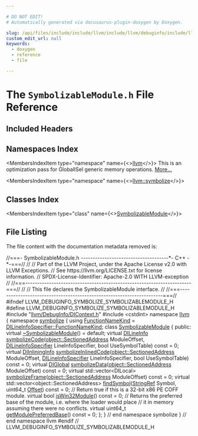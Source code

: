 ```yaml
---

# DO NOT EDIT!
# Automatically generated via docusaurus-plugin-doxygen by Doxygen.

slug: /api/files/include/include/llvm/include/llvm/debuginfo/include/llvm/debuginfo/symbolize/symbolizablemodule-h
custom_edit_url: null
keywords:
  - doxygen
  - reference
  - file

---
```





# The `SymbolizableModule.h` File Reference

<DoxygenPage pluginConfig={pluginConfig}>



## Included Headers

<IncludesList>
<IncludesListItem
  filePath="llvm/DebugInfo/DIContext.h"
  permalink="/docs/api/files/include/include/llvm/include/llvm/debuginfo/dicontext-h"
  isLocal="true" />
<IncludesListItem
  filePath="cstdint"
  permalink=""
  isLocal="false" />
</IncludesList>

## Namespaces Index

<MembersIndex>

<MembersIndexItem
  type="namespace"
  name={<><a href="/docs/api/namespaces/llvm">llvm</a></>}>
This is an optimization pass for GlobalISel generic memory operations. <a href="/docs/api/namespaces/llvm/#details">More...</a>
</MembersIndexItem>

<MembersIndexItem
  type="namespace"
  name={<><a href="/docs/api/namespaces/llvm/symbolize">llvm::symbolize</a></>}>
</MembersIndexItem>

</MembersIndex>

## Classes Index

<MembersIndex>

<MembersIndexItem
  type="class"
  name={<><a href="/docs/api/classes/llvm/symbolize/symbolizablemodule">SymbolizableModule</a></>}>
</MembersIndexItem>

</MembersIndex>


## File Listing

The file content with the documentation metadata removed is:

<ProgramListing>

<Link id="l00001" /><CodeLine lineNumber="1"><span class="doxyHighlightComment">//===- SymbolizableModule.h -------------------------------------&#42;- C++ -&#42;-===//</span></CodeLine>
<Link id="l00002" /><CodeLine lineNumber="2"><span class="doxyHighlightComment">//</span></CodeLine>
<Link id="l00003" /><CodeLine lineNumber="3"><span class="doxyHighlightComment">// Part of the LLVM Project, under the Apache License v2.0 with LLVM Exceptions.</span></CodeLine>
<Link id="l00004" /><CodeLine lineNumber="4"><span class="doxyHighlightComment">// See https://llvm.org/LICENSE.txt for license information.</span></CodeLine>
<Link id="l00005" /><CodeLine lineNumber="5"><span class="doxyHighlightComment">// SPDX-License-Identifier: Apache-2.0 WITH LLVM-exception</span></CodeLine>
<Link id="l00006" /><CodeLine lineNumber="6"><span class="doxyHighlightComment">//</span></CodeLine>
<Link id="l00007" /><CodeLine lineNumber="7"><span class="doxyHighlightComment">//===----------------------------------------------------------------------===//</span></CodeLine>
<Link id="l00008" /><CodeLine lineNumber="8"><span class="doxyHighlightComment">//</span></CodeLine>
<Link id="l00009" /><CodeLine lineNumber="9"><span class="doxyHighlightComment">// This file declares the SymbolizableModule interface.</span></CodeLine>
<Link id="l00010" /><CodeLine lineNumber="10"><span class="doxyHighlightComment">//</span></CodeLine>
<Link id="l00011" /><CodeLine lineNumber="11"><span class="doxyHighlightComment">//===----------------------------------------------------------------------===//</span></CodeLine>
<Link id="l00012" /><CodeLine lineNumber="12"><span class="doxyHighlightPreprocessor">#ifndef LLVM&#95;DEBUGINFO&#95;SYMBOLIZE&#95;SYMBOLIZABLEMODULE&#95;H</span></CodeLine>
<Link id="l00013" /><CodeLine lineNumber="13"><span class="doxyHighlightPreprocessor">#define LLVM&#95;DEBUGINFO&#95;SYMBOLIZE&#95;SYMBOLIZABLEMODULE&#95;H</span></CodeLine>
<Link id="l00014" /><CodeLine lineNumber="14"></CodeLine>
<Link id="l00015" /><CodeLine lineNumber="15"><span class="doxyHighlightPreprocessor">#include &quot;<a href="/docs/api/files/include/include/llvm/include/llvm/debuginfo/dicontext-h">llvm/DebugInfo/DIContext.h</a>&quot;</span></CodeLine>
<Link id="l00016" /><CodeLine lineNumber="16"><span class="doxyHighlightPreprocessor">#include &lt;cstdint&gt;</span></CodeLine>
<Link id="l00017" /><CodeLine lineNumber="17"></CodeLine>
<Link id="l00018" /><CodeLine lineNumber="18"><span class="doxyHighlightKeyword">namespace </span><span class="doxyHighlight"><a href="/docs/api/namespaces/llvm">llvm</a> &#123;</span></CodeLine>
<Link id="l00019" /><CodeLine lineNumber="19"><span class="doxyHighlightKeyword">namespace </span><span class="doxyHighlight"><a href="/docs/api/namespaces/llvm/symbolize">symbolize</a> &#123;</span></CodeLine>
<Link id="l00020" /><CodeLine lineNumber="20"></CodeLine>
<Link id="l00021" /><CodeLine lineNumber="21" lineLink="/docs/api/namespaces/llvm/symbolize/#af91736a8635f616fd8ff6b2123db6548"><span class="doxyHighlightKeyword">using </span><span class="doxyHighlight"><a href="/docs/api/namespaces/llvm/symbolize/#af91736a8635f616fd8ff6b2123db6548">FunctionNameKind</a> = <a href="/docs/api/structs/llvm/dilineinfospecifier/#adb21199c7202d4e81277bb7c89d635b7">DILineInfoSpecifier::FunctionNameKind</a>;</span></CodeLine>
<Link id="l00022" /><CodeLine lineNumber="22"></CodeLine>
<Link id="l00023" /><CodeLine lineNumber="23" lineLink="/docs/api/classes/llvm/symbolize/symbolizablemodule"><span class="doxyHighlightKeyword">class </span><span class="doxyHighlight"><a href="/docs/api/classes/llvm/symbolize/symbolizablemodule">SymbolizableModule</a> &#123;</span></CodeLine>
<Link id="l00024" /><CodeLine lineNumber="24"><span class="doxyHighlightKeyword">public</span><span class="doxyHighlight">:</span></CodeLine>
<Link id="l00025" /><CodeLine lineNumber="25" lineLink="/docs/api/classes/llvm/symbolize/symbolizablemodule/#a775dc29a9cb514ab8d5d5a36790418d8"><span class="doxyHighlight">  </span><span class="doxyHighlightKeyword">virtual</span><span class="doxyHighlight"> <a href="/docs/api/classes/llvm/symbolize/symbolizablemodule/#a775dc29a9cb514ab8d5d5a36790418d8">~SymbolizableModule</a>() = </span><span class="doxyHighlightKeywordFlow">default</span><span class="doxyHighlight">;</span></CodeLine>
<Link id="l00026" /><CodeLine lineNumber="26"></CodeLine>
<Link id="l00027" /><CodeLine lineNumber="27" lineLink="/docs/api/classes/llvm/symbolize/symbolizablemodule/#af0df591a28de39acf88be35b30c5e9ea"><span class="doxyHighlight">  </span><span class="doxyHighlightKeyword">virtual</span><span class="doxyHighlight"> <a href="/docs/api/structs/llvm/dilineinfo">DILineInfo</a> <a href="/docs/api/classes/llvm/symbolize/symbolizablemodule/#af0df591a28de39acf88be35b30c5e9ea">symbolizeCode</a>(<a href="/docs/api/structs/llvm/object/sectionedaddress">object::SectionedAddress</a> ModuleOffset,</span></CodeLine>
<Link id="l00028" /><CodeLine lineNumber="28"><span class="doxyHighlight">                                   <a href="/docs/api/structs/llvm/dilineinfospecifier">DILineInfoSpecifier</a> LineInfoSpecifier,</span></CodeLine>
<Link id="l00029" /><CodeLine lineNumber="29"><span class="doxyHighlight">                                   </span><span class="doxyHighlightKeywordType">bool</span><span class="doxyHighlight"> UseSymbolTable) </span><span class="doxyHighlightKeyword">const</span><span class="doxyHighlight"> = 0;</span></CodeLine>
<Link id="l00030" /><CodeLine lineNumber="30"><span class="doxyHighlight">  </span><span class="doxyHighlightKeyword">virtual</span><span class="doxyHighlight"> <a href="/docs/api/classes/llvm/diinlininginfo">DIInliningInfo</a></span></CodeLine>
<Link id="l00031" /><CodeLine lineNumber="31" lineLink="/docs/api/classes/llvm/symbolize/symbolizablemodule/#a2742620673b604aa4a483063980d1be7"><span class="doxyHighlight">  <a href="/docs/api/classes/llvm/symbolize/symbolizablemodule/#a2742620673b604aa4a483063980d1be7">symbolizeInlinedCode</a>(<a href="/docs/api/structs/llvm/object/sectionedaddress">object::SectionedAddress</a> ModuleOffset,</span></CodeLine>
<Link id="l00032" /><CodeLine lineNumber="32"><span class="doxyHighlight">                       <a href="/docs/api/structs/llvm/dilineinfospecifier">DILineInfoSpecifier</a> LineInfoSpecifier,</span></CodeLine>
<Link id="l00033" /><CodeLine lineNumber="33"><span class="doxyHighlight">                       </span><span class="doxyHighlightKeywordType">bool</span><span class="doxyHighlight"> UseSymbolTable) </span><span class="doxyHighlightKeyword">const</span><span class="doxyHighlight"> = 0;</span></CodeLine>
<Link id="l00034" /><CodeLine lineNumber="34"><span class="doxyHighlight">  </span><span class="doxyHighlightKeyword">virtual</span><span class="doxyHighlight"> <a href="/docs/api/structs/llvm/diglobal">DIGlobal</a></span></CodeLine>
<Link id="l00035" /><CodeLine lineNumber="35" lineLink="/docs/api/classes/llvm/symbolize/symbolizablemodule/#a2136fbc00c2f6d6e9705fe559ed9b3bd"><span class="doxyHighlight">  <a href="/docs/api/classes/llvm/symbolize/symbolizablemodule/#a2136fbc00c2f6d6e9705fe559ed9b3bd">symbolizeData</a>(<a href="/docs/api/structs/llvm/object/sectionedaddress">object::SectionedAddress</a> ModuleOffset) </span><span class="doxyHighlightKeyword">const</span><span class="doxyHighlight"> = 0;</span></CodeLine>
<Link id="l00036" /><CodeLine lineNumber="36"><span class="doxyHighlight">  </span><span class="doxyHighlightKeyword">virtual</span><span class="doxyHighlight"> std::vector&lt;DILocal&gt;</span></CodeLine>
<Link id="l00037" /><CodeLine lineNumber="37" lineLink="/docs/api/classes/llvm/symbolize/symbolizablemodule/#aaf21584680a074e03bf21ccc8bb9c832"><span class="doxyHighlight">  <a href="/docs/api/classes/llvm/symbolize/symbolizablemodule/#aaf21584680a074e03bf21ccc8bb9c832">symbolizeFrame</a>(<a href="/docs/api/structs/llvm/object/sectionedaddress">object::SectionedAddress</a> ModuleOffset) </span><span class="doxyHighlightKeyword">const</span><span class="doxyHighlight"> = 0;</span></CodeLine>
<Link id="l00038" /><CodeLine lineNumber="38"></CodeLine>
<Link id="l00039" /><CodeLine lineNumber="39"><span class="doxyHighlight">  </span><span class="doxyHighlightKeyword">virtual</span><span class="doxyHighlight"> std::vector&lt;object::SectionedAddress&gt;</span></CodeLine>
<Link id="l00040" /><CodeLine lineNumber="40" lineLink="/docs/api/classes/llvm/symbolize/symbolizablemodule/#a477f4941b5216c4dcb6c0b130903d32b"><span class="doxyHighlight">  <a href="/docs/api/classes/llvm/symbolize/symbolizablemodule/#a477f4941b5216c4dcb6c0b130903d32b">findSymbol</a>(<a href="/docs/api/classes/llvm/stringref">StringRef</a> Symbol, uint64&#95;t <a href="/docs/api/namespaces/llvm/#a05f5b9a11bdcc5feba62899f95dcf878a3134224cba2545bc57954d3b072aebb4">Offset</a>) </span><span class="doxyHighlightKeyword">const</span><span class="doxyHighlight"> = 0;</span></CodeLine>
<Link id="l00041" /><CodeLine lineNumber="41"></CodeLine>
<Link id="l00042" /><CodeLine lineNumber="42"><span class="doxyHighlight">  </span><span class="doxyHighlightComment">// Return true if this is a 32-bit x86 PE COFF module.</span></CodeLine>
<Link id="l00043" /><CodeLine lineNumber="43" lineLink="/docs/api/classes/llvm/symbolize/symbolizablemodule/#a89baf7e7fedad506270275e18daf866c"><span class="doxyHighlight">  </span><span class="doxyHighlightKeyword">virtual</span><span class="doxyHighlight"> </span><span class="doxyHighlightKeywordType">bool</span><span class="doxyHighlight"> <a href="/docs/api/classes/llvm/symbolize/symbolizablemodule/#a89baf7e7fedad506270275e18daf866c">isWin32Module</a>() </span><span class="doxyHighlightKeyword">const</span><span class="doxyHighlight"> = 0;</span></CodeLine>
<Link id="l00044" /><CodeLine lineNumber="44"></CodeLine>
<Link id="l00045" /><CodeLine lineNumber="45"><span class="doxyHighlight">  </span><span class="doxyHighlightComment">// Returns the preferred base of the module, i.e. where the loader would place</span></CodeLine>
<Link id="l00046" /><CodeLine lineNumber="46"><span class="doxyHighlight">  </span><span class="doxyHighlightComment">// it in memory assuming there were no conflicts.</span></CodeLine>
<Link id="l00047" /><CodeLine lineNumber="47" lineLink="/docs/api/classes/llvm/symbolize/symbolizablemodule/#a7cbdd3745472d00526ff5b0ffab667f1"><span class="doxyHighlight">  </span><span class="doxyHighlightKeyword">virtual</span><span class="doxyHighlight"> uint64&#95;t <a href="/docs/api/classes/llvm/symbolize/symbolizablemodule/#a7cbdd3745472d00526ff5b0ffab667f1">getModulePreferredBase</a>() </span><span class="doxyHighlightKeyword">const</span><span class="doxyHighlight"> = 0;</span></CodeLine>
<Link id="l00048" /><CodeLine lineNumber="48"><span class="doxyHighlight">&#125;;</span></CodeLine>
<Link id="l00049" /><CodeLine lineNumber="49"></CodeLine>
<Link id="l00050" /><CodeLine lineNumber="50"><span class="doxyHighlight">&#125; </span><span class="doxyHighlightComment">// end namespace symbolize</span></CodeLine>
<Link id="l00051" /><CodeLine lineNumber="51"><span class="doxyHighlight">&#125; </span><span class="doxyHighlightComment">// end namespace llvm</span></CodeLine>
<Link id="l00052" /><CodeLine lineNumber="52"></CodeLine>
<Link id="l00053" /><CodeLine lineNumber="53"><span class="doxyHighlightPreprocessor">#endif  </span><span class="doxyHighlightComment">// LLVM&#95;DEBUGINFO&#95;SYMBOLIZE&#95;SYMBOLIZABLEMODULE&#95;H</span></CodeLine>

</ProgramListing>


</DoxygenPage>

